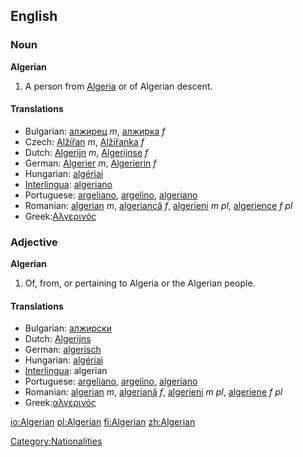 ==English==

===Noun===
'''Algerian'''

# A person from [[Algeria]] or of Algerian descent.

====Translations====
*Bulgarian: [[алжирец]] ''m'', [[алжирка]] ''f''
*Czech: [[Alžířan]] ''m'', [[Alžířanka]] ''f''
*Dutch: [[Algerijn]] ''m'', [[Algerijnse]] ''f''
*German: [[Algerier]] ''m'', [[Algerierin]] ''f''
*Hungarian: [[algériai]]
*[[Interlingua]]: [[algeriano]]
*Portuguese: [[argeliano]], [[argelino]], [[algeriano]]
*Romanian: [[algerian]] ''m'', [[algeriancă]] ''f'', [[algerieni]] ''m pl'', [[algerience]] ''f pl''
*Greek:[[Αλγερινός]]

===Adjective===
'''Algerian'''

# Of, from, or pertaining to Algeria or the Algerian people.

====Translations====
*Bulgarian: [[алжирски]]
*Dutch: [[Algerijns]]
*German: [[algerisch]]
*Hungarian: [[algériai]]
*[[Interlingua]]: algerian
*Portuguese: [[argeliano]], [[argelino]], [[algeriano]]
*Romanian: [[algerian]] ''m'', [[algeriană]] ''f'', [[algerieni]] ''m pl'', [[algeriene]] ''f pl''
*Greek:[[αλγερινός]]

[[Category:Nationalities]]

[[io:Algerian]]
[[pl:Algerian]]
[[fi:Algerian]]
[[zh:Algerian]]